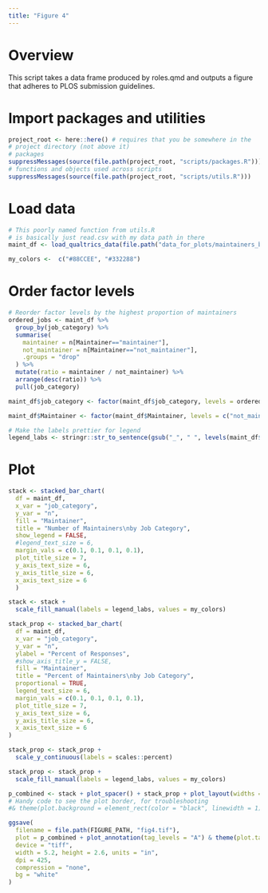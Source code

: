 ```yaml
---
title: "Figure 4"
---
```


# Overview

This script takes a data frame produced by roles.qmd and outputs a figure that adheres to PLOS submission guidelines.

# Import packages and utilities
```r
project_root <- here::here() # requires that you be somewhere in the
# project directory (not above it)
# packages
suppressMessages(source(file.path(project_root, "scripts/packages.R")))
# functions and objects used across scripts
suppressMessages(source(file.path(project_root, "scripts/utils.R")))
```


# Load data

```r
# This poorly named function from utils.R
# is basically just read.csv with my data path in there
maint_df <- load_qualtrics_data(file.path("data_for_plots/maintainers_bar.tsv"))
```

```r
my_colors <-  c("#88CCEE", "#332288")  
```

# Order factor levels

```r
# Reorder factor levels by the highest proportion of maintainers
ordered_jobs <- maint_df %>%
  group_by(job_category) %>%
  summarise(
    maintainer = n[Maintainer=="maintainer"],
    not_maintainer = n[Maintainer=="not_maintainer"],
    .groups = "drop"
  ) %>%
  mutate(ratio = maintainer / not_maintainer) %>%
  arrange(desc(ratio)) %>%
  pull(job_category)

maint_df$job_category <- factor(maint_df$job_category, levels = ordered_jobs)

maint_df$Maintainer <- factor(maint_df$Maintainer, levels = c("not_maintainer", "maintainer"))

# Make the labels prettier for legend
legend_labs <- stringr::str_to_sentence(gsub("_", " ", levels(maint_df$Maintainer)))
```


# Plot

```r
stack <- stacked_bar_chart(
  df = maint_df,
  x_var = "job_category",
  y_var = "n",
  fill = "Maintainer",
  title = "Number of Maintainers\nby Job Category",
  show_legend = FALSE,
  #legend_text_size = 6,
  margin_vals = c(0.1, 0.1, 0.1, 0.1),
  plot_title_size = 7,
  y_axis_text_size = 6,
  y_axis_title_size = 6,
  x_axis_text_size = 6
  )

stack <- stack +
  scale_fill_manual(labels = legend_labs, values = my_colors)

stack_prop <- stacked_bar_chart(
  df = maint_df,
  x_var = "job_category",
  y_var = "n",
  ylabel = "Percent of Responses",
  #show_axis_title_y = FALSE,
  fill = "Maintainer",
  title = "Percent of Maintainers\nby Job Category",
  proportional = TRUE,
  legend_text_size = 6,
  margin_vals = c(0.1, 0.1, 0.1, 0.1),
  plot_title_size = 7,
  y_axis_text_size = 6,
  y_axis_title_size = 6,
  x_axis_text_size = 6
)

stack_prop <- stack_prop +
  scale_y_continuous(labels = scales::percent)

stack_prop <- stack_prop +
  scale_fill_manual(labels = legend_labs, values = my_colors)
```


```r
p_combined <- stack + plot_spacer() + stack_prop + plot_layout(widths = c(1, 0.2, 1))
# Handy code to see the plot border, for troubleshooting
#& theme(plot.background = element_rect(color = "black", linewidth = 1))

ggsave(
  filename = file.path(FIGURE_PATH, "fig4.tif"),
  plot = p_combined + plot_annotation(tag_levels = "A") & theme(plot.tag = element_text(size = 7)),
  device = "tiff",
  width = 5.2, height = 2.6, units = "in",
  dpi = 425,                
  compression = "none",    
  bg = "white"
)
```
